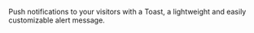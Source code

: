 Push notifications to your visitors with a Toast, a lightweight and easily customizable alert message.
